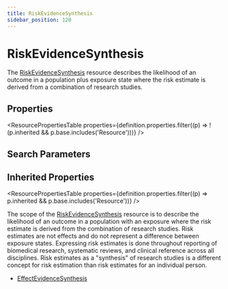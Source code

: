 ```yaml
---
title: RiskEvidenceSynthesis
sidebar_position: 120
---
```


# RiskEvidenceSynthesis

The <a href="/docs/api/fhir/resources/riskevidencesynthesis">RiskEvidenceSynthesis</a> resource describes the likelihood of an outcome in a population plus exposure state where the risk estimate is derived from a combination of research studies.

<Tabs queryString="section">
<TabItem value="schema" label="Schema" default>


## Properties


<ResourcePropertiesTable properties={definition.properties.filter((p) => !(p.inherited && p.base.includes('Resource')))} />

## Search Parameters

<SearchParamsTable searchParams={definition.searchParameters} />

## Inherited Properties

<ResourcePropertiesTable properties={definition.properties.filter((p) => p.inherited && p.base.includes('Resource'))} />

</TabItem>
  <TabItem value="usage" label="Usage">
    <div> <a name="bnc"></a>  <p> The scope of the <a href="/docs/api/fhir/resources/riskevidencesynthesis">RiskEvidenceSynthesis</a> resource is to describe the likelihood of an outcome in a population with an exposure where the risk estimate is derived from the combination of research studies. Risk estimates are not effects and do not represent a difference between exposure states.  Expressing risk estimates is done throughout reporting of biomedical research, systematic reviews, and clinical reference across all disciplines.  Risk estimates as a "synthesis" of research studies is a different concept for risk estimation than risk estimates for an individual person.    </p> </div>
    </TabItem>
  
  
  <TabItem value="referencedBy" label="Referenced By">
    <ul><li><a href="/docs/api/fhir/resources/effectevidencesynthesis">EffectEvidenceSynthesis</a></li></ul>
    </TabItem>

</Tabs>
